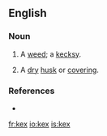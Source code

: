 ==English==

===Noun===
{{en-noun|kexes}}

# {{obsolete|botany}} A [[weed]]; a [[kecksy]].
# {{obsolete}} A [[dry]] [[husk]] or [[covering]].

===References===
* {{R:1913}}

[[fr:kex]]
[[io:kex]]
[[is:kex]]